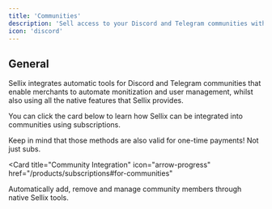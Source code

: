 ```yaml
---
title: 'Communities'
description: 'Sell access to your Discord and Telegram communities with one simple integration'
icon: 'discord'
---
```


## General

Sellix integrates automatic tools for Discord and Telegram communities that enable merchants to automate monitization and user management, whilst also using all the native features that Sellix provides.

You can click the card below to learn how Sellix can be integrated into communities using subscriptions.

<Note>Keep in mind that those methods are also valid for one-time payments! Not just subs.</Note>

<Card
  title="Community Integration"
  icon="arrow-progress"
  href="/products/subscriptions#for-communities"
>
  Automatically add, remove and manage community members through native Sellix tools.
</Card>
